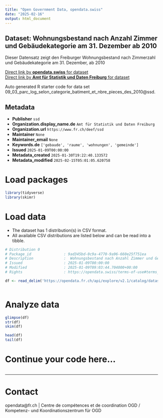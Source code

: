 ```yaml
---
title: "Open Government Data, opendata.swiss"
date: "2025-02-16"
output: html_document
---
```


## Dataset: Wohnungsbestand nach Anzahl Zimmer und Gebäudekategorie am 31. Dezember ab 2010

Dieser Datensatz zeigt den Freiburger Wohnungsbestand nach Zimmerzahl und Gebäudekategorie am 31. Dezember, ab 2010

[Direct link by **opendata.swiss** for dataset](https://opendata.swiss/de/dataset/wohnungsbestand-nach-anzahl-zimmer-und-gebaudekategorie-am-31-dezember-ab-2010)<br>
[Direct link by **Amt für Statistik und Daten Freiburg** for dataset](https://opendata.fr.ch/explore/dataset/09_03_parc_log_selon_categorie_batiment_et_nbre_pieces_des_2010/)

Auto generated R starter code for data set 09_03_parc_log_selon_categorie_batiment_et_nbre_pieces_des_2010@ssd.

## Metadata

- **Publisher** `ssd`
- **Organization.display_name.de** `Amt für Statistik und Daten Freiburg`
- **Organization.url** `https://www.fr.ch/deef/ssd`
- **Maintainer** `None`
- **Maintainer_email** `None`
- **Keywords.de** `['gebaude', 'raume', 'wohnungen', 'gemeinde']`
- **Issued** `2025-01-09T00:00:00`
- **Metadata_created** `2025-01-30T19:22:40.133572`
- **Metadata_modified** `2025-02-15T05:01:05.620758`


# Load packages

```r

library(tidyverse)
library(skimr)

```

# Load data

-   The dataset has 1 distribution(s) in CSV format.
-   All available CSV distributions are listed below and can be read into a tibble.

```r

# Distribution 0
# Package_id               : 9ad345bd-0c9a-4770-9a96-660e25f751ea
# Description              :  Wohnungsbestand nach Anzahl Zimmer und Gebäudekategorie am 31. Dezember ab 2010 (csv)
# Issued                   : 2025-01-09T00:00:00
# Modified                 : 2025-01-09T09:03:44.704000+00:00
# Rights                   : https://opendata.swiss/terms-of-use#terms_by

df <- read_delim('https://opendata.fr.ch/api/explore/v2.1/catalog/datasets/09_03_parc_log_selon_categorie_batiment_et_nbre_pieces_des_2010/exports/csv?use_labels=true')



```

# Analyze data

```r

glimpse(df)
str(df)
skim(df)

head(df)
tail(df)

```

# Continue your code here...

```r

```

------------------------------------------------------------------------

# Contact

opendata@fr.ch | Centre de compétences et de coordination OGD / Kompetenz- und Koordinationszentrum für OGD
